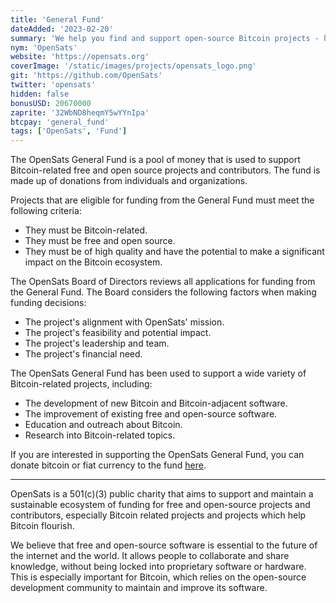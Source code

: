 ```yaml
---
title: 'General Fund'
dateAdded: '2023-02-20'
summary: 'We help you find and support open-source Bitcoin projects - helping create a better tomorrow, today.'
nym: 'OpenSats'
website: 'https://opensats.org'
coverImage: '/static/images/projects/opensats_logo.png'
git: 'https://github.com/OpenSats'
twitter: 'opensats'
hidden: false
bonusUSD: 20670000
zaprite: '32WbND8heqmY5wYYnIpa'
btcpay: 'general_fund'
tags: ['OpenSats', 'Fund']
---
```


The OpenSats General Fund is a pool of money that is used to support
Bitcoin-related free and open source projects and contributors. The fund is made
up of donations from individuals and organizations.

<center>
    <DonateToGeneralFundButton/>
</center>

Projects that are eligible for funding from the General Fund must meet the
following criteria:

- They must be Bitcoin-related.
- They must be free and open source.
- They must be of high quality and have the potential to make a significant impact on the Bitcoin ecosystem.

The OpenSats Board of Directors reviews all applications for funding from the
General Fund. The Board considers the following factors when making funding
decisions:

- The project's alignment with OpenSats' mission.
- The project's feasibility and potential impact.
- The project's leadership and team.
- The project's financial need.

The OpenSats General Fund has been used to support a wide variety of
Bitcoin-related projects, including:

- The development of new Bitcoin and Bitcoin-adjacent software.
- The improvement of existing free and open-source software.
- Education and outreach about Bitcoin.
- Research into Bitcoin-related topics.

If you are interested in supporting the OpenSats General Fund, you can donate
bitcoin or fiat currency to the fund [here](#top).

---

OpenSats is a 501(c)(3) public charity that aims to support and maintain a
sustainable ecosystem of funding for free and open-source projects and
contributors, especially Bitcoin related projects and projects which help
Bitcoin flourish.

We believe that free and open-source software is essential to the future of the
internet and the world. It allows people to collaborate and share knowledge,
without being locked into proprietary software or hardware. This is especially
important for Bitcoin, which  relies on the open-source development community to
maintain and improve its software.
